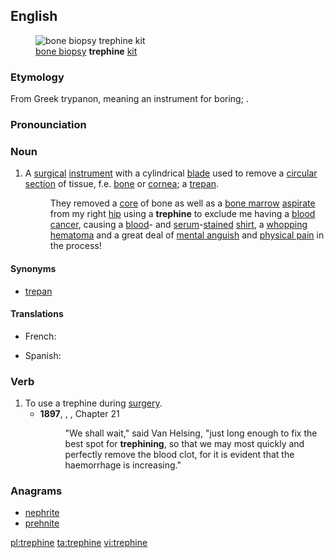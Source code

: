 ==English==
{{wp}}
[[File:Rochester_Bome_Biopsy_Trephine_Kit.jpg|thumb|right|[[bone biopsy]] '''trephine''' [[kit]]]]

===Etymology===
From Greek trypanon, meaning an instrument for boring; {{etyl|fr|en}} {{m|fr|tréphine}}.
===Pronounciation===
{{IPA|/trᵻˈfaɪn/|lang=en}}
===Noun===
{{en-noun}}

# {{lb|en|medicine}} A [[surgical]] [[instrument]] with a cylindrical [[blade]] used to remove a [[circular]] [[section]] of tissue, f.e. [[bone]] or [[cornea]]; a [[trepan]].
#:They removed a [[core]] of bone as well as a [[bone marrow]] [[aspirate]] from my right [[hip]] using a '''trephine''' to exclude me having a [[blood cancer]], causing a [[blood]]- and [[serum]]-[[stained]] [[shirt]], a [[whopping]] [[hematoma]] and a great deal of [[mental anguish]] and [[physical pain]] in the process!
====Synonyms====
* [[trepan]] {{qualifier|obsolete}}

====Translations====
{{trans-top|surgical instrument to remove a circular section from the skull}}
* French: {{t+|fr|trépan|m}}
{{trans-mid}}
* Spanish: {{t+|es|trépano|m}}
{{trans-bottom}}

===Verb===
{{en-verb|trephines|trephining|trephined|trephined}}

# To use a trephine during [[surgery]].
#* '''1897''', {{w|Bram Stoker}}, ''{{w|Dracula}}'', Chapter 21
#*: "We shall wait," said Van Helsing, "just long enough to fix the best spot for '''trephining''', so that we may most quickly and perfectly remove the blood clot, for it is evident that the haemorrhage is increasing."

===Anagrams===
* [[nephrite#English|nephrite]]
* [[prehnite#English|prehnite]]

[[pl:trephine]]
[[ta:trephine]]
[[vi:trephine]]